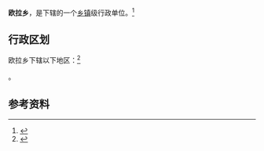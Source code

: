 {{中国乡级行政区|62/30/25/200/000}}

'''欧拉乡'''，是{{PRC admin/fullname|62/30/25/200/000|3}}下辖的一个[[乡镇|乡镇]]级行政单位。<ref>{{PRC admin/ref sgc|{{PRC admin/parent|62/30/25/200/000}}}}</ref>

== 行政区划 ==

欧拉乡下辖以下地区：<ref>{{PRC admin/ref sgc|62/30/25/200/000}}</ref>

{{PRC admin/children|62/30/25/200/000}}。

== 参考资料 ==

{{reflist}}

{{行政区划小作品}}
{{PRC admin/navcat|62/30/25/200/000}}